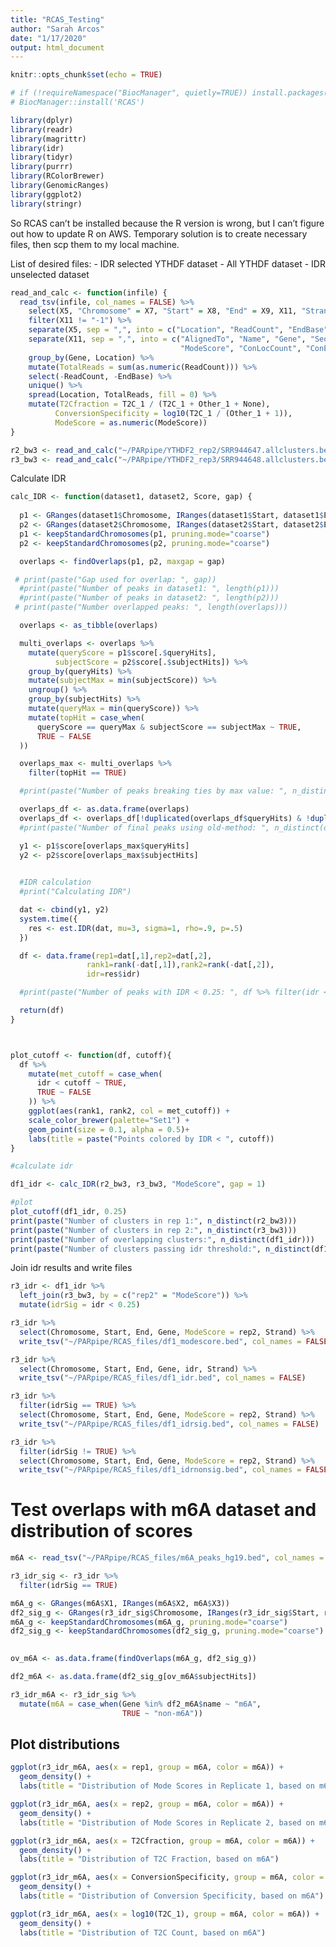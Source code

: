```yaml
---
title: "RCAS_Testing"
author: "Sarah Arcos"
date: "1/17/2020"
output: html_document
---
```


```r
knitr::opts_chunk$set(echo = TRUE)

# if (!requireNamespace("BiocManager", quietly=TRUE)) install.packages("BiocManager")
# BiocManager::install('RCAS')

library(dplyr)
library(readr)
library(magrittr)
library(idr)
library(tidyr)
library(purrr)
library(RColorBrewer)
library(GenomicRanges)
library(ggplot2)
library(stringr)
```

So RCAS can't be installed because the R version is wrong, but I can't figure out how to update R on AWS. Temporary solution is to create necessary files, then scp them to my local machine. 

List of desired files:
 - IDR selected YTHDF dataset
 - All YTHDF dataset
 - IDR unselected dataset

```r
read_and_calc <- function(infile) {
  read_tsv(infile, col_names = FALSE) %>%
    select(X5, "Chromosome" = X7, "Start" = X8, "End" = X9, X11, "Strand" = X12) %>%
    filter(X11 != "-1") %>%
    separate(X5, sep = ",", into = c("Location", "ReadCount", "EndBase")) %>%
    separate(X11, sep = ",", into = c("AlignedTo", "Name", "Gene", "Seq", "Reads", "ModeLocation", 
                                      "ModeScore", "ConLocCount", "ConEvCount", "NonConEvCount", "Annotation")) %>%
    group_by(Gene, Location) %>%
    mutate(TotalReads = sum(as.numeric(ReadCount))) %>%
    select(-ReadCount, -EndBase) %>%
    unique() %>%
    spread(Location, TotalReads, fill = 0) %>%
    mutate(T2Cfraction = T2C_1 / (T2C_1 + Other_1 + None),
          ConversionSpecificity = log10(T2C_1 / (Other_1 + 1)),
          ModeScore = as.numeric(ModeScore))
}

r2_bw3 <- read_and_calc("~/PARpipe/YTHDF2_rep2/SRR944647.allclusters.bed")
r3_bw3 <- read_and_calc("~/PARpipe/YTHDF2_rep3/SRR944648.allclusters.bed")

```

Calculate IDR
```r
calc_IDR <- function(dataset1, dataset2, Score, gap) {
  
  p1 <- GRanges(dataset1$Chromosome, IRanges(dataset1$Start, dataset1$End), score=pull(dataset1[Score]))
  p2 <- GRanges(dataset2$Chromosome, IRanges(dataset2$Start, dataset2$End), score=pull(dataset2[Score]))
  p1 <- keepStandardChromosomes(p1, pruning.mode="coarse")
  p2 <- keepStandardChromosomes(p2, pruning.mode="coarse")

  overlaps <- findOverlaps(p1, p2, maxgap = gap)

 # print(paste("Gap used for overlap: ", gap))
  #print(paste("Number of peaks in dataset1: ", length(p1)))
  #print(paste("Number of peaks in dataset2: ", length(p2)))
 # print(paste("Number overlapped peaks: ", length(overlaps)))

  overlaps <- as_tibble(overlaps)

  multi_overlaps <- overlaps %>%
    mutate(queryScore = p1$score[.$queryHits],
          subjectScore = p2$score[.$subjectHits]) %>%
    group_by(queryHits) %>%
    mutate(subjectMax = min(subjectScore)) %>%
    ungroup() %>%
    group_by(subjectHits) %>%
    mutate(queryMax = min(queryScore)) %>%
    mutate(topHit = case_when(
      queryScore == queryMax & subjectScore == subjectMax ~ TRUE,
      TRUE ~ FALSE
  ))

  overlaps_max <- multi_overlaps %>%
    filter(topHit == TRUE)

  #print(paste("Number of peaks breaking ties by max value: ", n_distinct(overlaps_max$queryHits)))

  overlaps_df <- as.data.frame(overlaps)
  overlaps_df <- overlaps_df[!duplicated(overlaps_df$queryHits) & !duplicated(overlaps_df$subjectHits),]
  #print(paste("Number of final peaks using old-method: ", n_distinct(overlaps_df)))

  y1 <- p1$score[overlaps_max$queryHits]
  y2 <- p2$score[overlaps_max$subjectHits]
  

  #IDR calculation
  #print("Calculating IDR")

  dat <- cbind(y1, y2)
  system.time({
    res <- est.IDR(dat, mu=3, sigma=1, rho=.9, p=.5)
  })

  df <- data.frame(rep1=dat[,1],rep2=dat[,2],
                 rank1=rank(-dat[,1]),rank2=rank(-dat[,2]),
                 idr=res$idr)

  #print(paste("Number of peaks with IDR < 0.25: ", df %>% filter(idr < 0.25) %>% n_distinct))

  return(df)
}



plot_cutoff <- function(df, cutoff){
  df %>%
    mutate(met_cutoff = case_when(
      idr < cutoff ~ TRUE,
      TRUE ~ FALSE
    )) %>%
    ggplot(aes(rank1, rank2, col = met_cutoff)) +
    scale_color_brewer(palette="Set1") +
    geom_point(size = 0.1, alpha = 0.5)+
    labs(title = paste("Points colored by IDR < ", cutoff))
}

#calculate idr

df1_idr <- calc_IDR(r2_bw3, r3_bw3, "ModeScore", gap = 1)

#plot
plot_cutoff(df1_idr, 0.25)
print(paste("Number of clusters in rep 1:", n_distinct(r2_bw3)))
print(paste("Number of clusters in rep 2:", n_distinct(r3_bw3)))
print(paste("Number of overlapping clusters:", n_distinct(df1_idr)))
print(paste("Number of clusters passing idr threshold:", n_distinct(df1_idr %>% filter(idr < 0.25))))
```

Join idr results and write files
```r

r3_idr <- df1_idr %>%
  left_join(r3_bw3, by = c("rep2" = "ModeScore")) %>%
  mutate(idrSig = idr < 0.25)

r3_idr %>%
  select(Chromosome, Start, End, Gene, ModeScore = rep2, Strand) %>%
  write_tsv("~/PARpipe/RCAS_files/df1_modescore.bed", col_names = FALSE)

r3_idr %>%
  select(Chromosome, Start, End, Gene, idr, Strand) %>%
  write_tsv("~/PARpipe/RCAS_files/df1_idr.bed", col_names = FALSE)

r3_idr %>%
  filter(idrSig == TRUE) %>%
  select(Chromosome, Start, End, Gene, ModeScore = rep2, Strand) %>%
  write_tsv("~/PARpipe/RCAS_files/df1_idrsig.bed", col_names = FALSE)

r3_idr %>%
  filter(idrSig != TRUE) %>%
  select(Chromosome, Start, End, Gene, ModeScore = rep2, Strand) %>%
  write_tsv("~/PARpipe/RCAS_files/df1_idrnonsig.bed", col_names = FALSE)

```


# Test overlaps with m6A dataset and distribution of scores
```r
m6A <- read_tsv("~/PARpipe/RCAS_files/m6A_peaks_hg19.bed", col_names = FALSE)

r3_idr_sig <- r3_idr %>%
  filter(idrSig == TRUE)

m6A_g <- GRanges(m6A$X1, IRanges(m6A$X2, m6A$X3))
df2_sig_g <- GRanges(r3_idr_sig$Chromosome, IRanges(r3_idr_sig$Start, r3_idr_sig$End), score = r3_idr_sig$rep1, name = r3_idr_sig$Gene)
m6A_g <- keepStandardChromosomes(m6A_g, pruning.mode="coarse")
df2_sig_g <- keepStandardChromosomes(df2_sig_g, pruning.mode="coarse")
  

ov_m6A <- as.data.frame(findOverlaps(m6A_g, df2_sig_g))

df2_m6A <- as.data.frame(df2_sig_g[ov_m6A$subjectHits])

r3_idr_m6A <- r3_idr_sig %>%
  mutate(m6A = case_when(Gene %in% df2_m6A$name ~ "m6A",
                         TRUE ~ "non-m6A"))
```

## Plot distributions
```r
ggplot(r3_idr_m6A, aes(x = rep1, group = m6A, color = m6A)) +
  geom_density() +
  labs(title = "Distribution of Mode Scores in Replicate 1, based on m6A")

ggplot(r3_idr_m6A, aes(x = rep2, group = m6A, color = m6A)) +
  geom_density() +
  labs(title = "Distribution of Mode Scores in Replicate 2, based on m6A")

ggplot(r3_idr_m6A, aes(x = T2Cfraction, group = m6A, color = m6A)) +
  geom_density() +
  labs(title = "Distribution of T2C Fraction, based on m6A")

ggplot(r3_idr_m6A, aes(x = ConversionSpecificity, group = m6A, color = m6A)) +
  geom_density() +
  labs(title = "Distribution of Conversion Specificity, based on m6A")

ggplot(r3_idr_m6A, aes(x = log10(T2C_1), group = m6A, color = m6A)) +
  geom_density() +
  labs(title = "Distribution of T2C Count, based on m6A")

```












